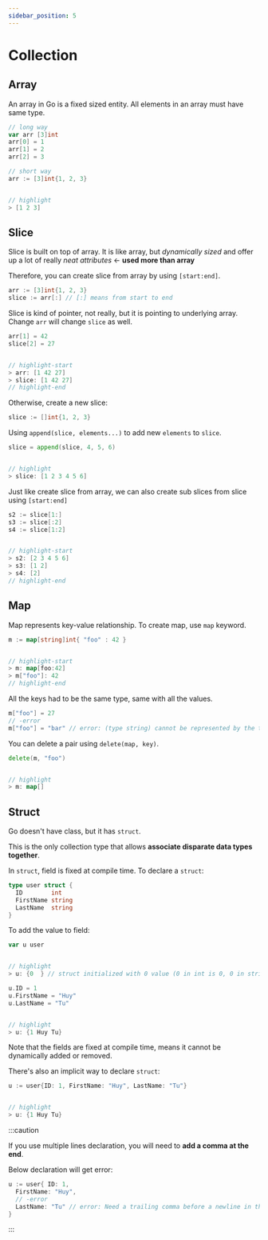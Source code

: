 ```yaml
---
sidebar_position: 5
---
```


# Collection

## Array

An array in Go is a fixed sized entity. All elements in an array must have same type.

```go
// long way
var arr [3]int
arr[0] = 1
arr[1] = 2
arr[2] = 3

// short way
arr := [3]int{1, 2, 3}


// highlight
> [1 2 3]
```

## Slice

Slice is built on top of array. It is like array, but *dynamically sized* and offer up a lot of really *neat attributes* <- **used more than array**

Therefore, you can create slice from array by using `[start:end]`.

```go
arr := [3]int{1, 2, 3}
slice := arr[:] // [:] means from start to end
```

Slice is kind of pointer, not really, but it is pointing to underlying array. Change `arr` will change `slice` as well.

```go
arr[1] = 42
slice[2] = 27


// highlight-start
> arr: [1 42 27]
> slice: [1 42 27]
// highlight-end
```

Otherwise, create a new slice:

```go
slice := []int{1, 2, 3}
```

Using `append(slice, elements...)` to add new `elements` to `slice`.

```go
slice = append(slice, 4, 5, 6)


// highlight
> slice: [1 2 3 4 5 6]
```

Just like create slice from array, we can also create sub slices from slice using `[start:end]`

```go
s2 := slice[1:]
s3 := slice[:2]
s4 := slice[1:2]


// highlight-start
> s2: [2 3 4 5 6]
> s3: [1 2]
> s4: [2]
// highlight-end
```

## Map

Map represents key-value relationship. To create map, use `map` keyword.

```go
m := map[string]int{ "foo" : 42 }


// highlight-start
> m: map[foo:42]
> m["foo"]: 42
// highlight-end
```

All the keys had to be the same type, same with all the values.

```go
m["foo"] = 27
// -error
m["foo"] = "bar" // error: (type string) cannot be represented by the type int
```

You can delete a pair using `delete(map, key)`.

```go
delete(m, "foo")


// highlight
> m: map[]
```

## Struct

Go doesn't have class, but it has `struct`.

This is the only collection type that allows **associate disparate data types together**.

In `struct`, field is fixed at compile time. To declare a `struct`:

```go
type user struct {
  ID        int
  FirstName string
  LastName  string
}
```

To add the value to field:

```go
var u user


// highlight
> u: {0  } // struct initialized with 0 value (0 in int is 0, 0 in string in blank)
```

```go
u.ID = 1
u.FirstName = "Huy"
u.LastName = "Tu"


// highlight
> u: {1 Huy Tu}
```

Note that the fields are fixed at compile time, means it cannot be dynamically added or removed.

There's also an implicit way to declare `struct`:

```go
u := user{ID: 1, FirstName: "Huy", LastName: "Tu"}


// highlight
> u: {1 Huy Tu}
```

:::caution

If you use multiple lines declaration, you will need to **add a comma at the end**.

Below declaration will get error:

```go
u := user{ ID: 1,
  FirstName: "Huy",
  // -error
  LastName: "Tu" // error: Need a trailing comma before a newline in the composite literal
}
```

:::
